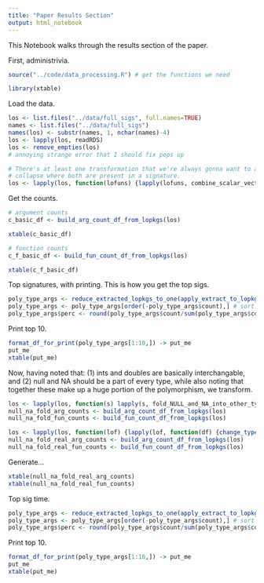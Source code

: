 ```yaml
---
title: "Paper Results Section"
output: html_notebook
---
```


This Notebook walks through the results section of the paper.

First, administrivia.
```r
source("../code/data_processing.R") # get the functions we need

library(xtable)
```

Load the data.
```r
los <- list.files("../data/full_sigs", full.names=TRUE)
names <- list.files("../data/full_sigs")
names(los) <- substr(names, 1, nchar(names)-4)
los <- lapply(los, readRDS)
los <- remove_empties(los)
# annoying strange error that I should fix pops up

# There's at least one transformation that we're always gonna want to apply, namly the vector/scalar
# collapse where both are present in a signature.
los <- lapply(los, function(lofuns) {lapply(lofuns, combine_scalar_vector_where_appropriate)})
```

Get the counts.
```r
# argument counts
c_basic_df <- build_arg_count_df_from_lopkgs(los)

xtable(c_basic_df)
```

```r
# function counts
c_f_basic_df <- build_fun_count_df_from_lopkgs(los)

xtable(c_f_basic_df)
```

Top signatures, with printing.
This is how you get the top sigs.
```r
poly_type_args <- reduce_extracted_lopkgs_to_one(apply_extract_to_lopkg(los, extract_poly_type_args))
poly_type_args <- poly_type_args[order(-poly_type_args$count),] # sort by count
poly_type_args$perc <- round(poly_type_args$count/sum(poly_type_args$count) * 100, 2)
```

Print top 10.
```r
format_df_for_print(poly_type_args[1:10,]) -> put_me
put_me
xtable(put_me)
```

Now, having noted that:
(1) ints and doubles are basically interchangable, and
(2) null and NA should be a part of every type,
while also noting that together these make up a huge portion of the polymorphism, we transform.
```r
los <- lapply(los, function(s) lapply(s, fold_NULL_and_NA_into_other_types_df))
null_na_fold_arg_counts <- build_arg_count_df_from_lopkgs(los)
null_na_fold_fun_counts <- build_fun_count_df_from_lopkgs(los)

los <- lapply(los, function(lof) {lapply(lof, function(df) {change_type_systems_df(df, type_map_sv_to_real)})})
null_na_fold_real_arg_counts <- build_arg_count_df_from_lopkgs(los)
null_na_fold_real_fun_counts <- build_fun_count_df_from_lopkgs(los)
```

Generate...
```r
xtable(null_na_fold_real_arg_counts)
xtable(null_na_fold_real_fun_counts)
```

Top sig time.
```r
poly_type_args <- reduce_extracted_lopkgs_to_one(apply_extract_to_lopkg(los, extract_poly_type_args))
poly_type_args <- poly_type_args[order(-poly_type_args$count),] # sort by count
poly_type_args$perc <- round(poly_type_args$count/sum(poly_type_args$count) * 100, 2)
```

Print top 10.
```r
format_df_for_print(poly_type_args[1:10,]) -> put_me
put_me
xtable(put_me)
```
